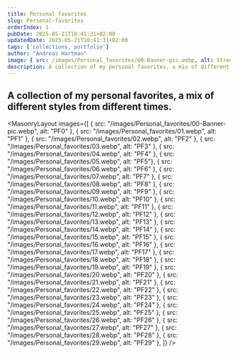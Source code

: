 ```yaml
---
title: Personal favorites
slug: Personal-favorites
orderIndex: 1
pubDate: 2025-05-21T18:41:31+02:00
updatedDate: 2025-05-21T18:41:31+02:00
tags: ['collections, portfolio']
author: "Andreas Hartman"
image: { src: /images/Personal_favorites/00-Banner-pic.webp, alt: Streetcat, positionx: 30%, positiony: 20%}
description: A collection of my personal favorites, a mix of different styles from different times.
---
```


A collection of my personal favorites, a mix of different styles from different times.
---

<MasonryLayout images={[
    { src: "/images/Personal_favorites/00-Banner-pic.webp", alt: "PF0" },
    { src: "/images/Personal_favorites/01.webp", alt: "PF1" },
    { src: "/images/Personal_favorites/02.webp", alt: "PF2" },
    { src: "/images/Personal_favorites/03.webp", alt: "PF3" },
    { src: "/images/Personal_favorites/04.webp", alt: "PF4" },
    { src: "/images/Personal_favorites/05.webp", alt: "PF5"},
    { src: "/images/Personal_favorites/06.webp", alt: "PF6" },
    { src: "/images/Personal_favorites/07.webp", alt: "PF7" },
    { src: "/images/Personal_favorites/08.webp", alt: "PF8" },
    { src: "/images/Personal_favorites/09.webp", alt: "PF9" },
    { src: "/images/Personal_favorites/10.webp", alt: "PF10" },
    { src: "/images/Personal_favorites/11.webp", alt: "PF11" },
    { src: "/images/Personal_favorites/12.webp", alt: "PF12" },
    { src: "/images/Personal_favorites/13.webp", alt: "PF13" },
    { src: "/images/Personal_favorites/14.webp", alt: "PF14" },
    { src: "/images/Personal_favorites/15.webp", alt: "PF15" },
    { src: "/images/Personal_favorites/16.webp", alt: "PF16" },
    { src: "/images/Personal_favorites/17.webp", alt: "PF17" },
    { src: "/images/Personal_favorites/18.webp", alt: "PF18" },
    { src: "/images/Personal_favorites/19.webp", alt: "PF19" },
    { src: "/images/Personal_favorites/20.webp", alt: "PF20" },
    { src: "/images/Personal_favorites/21.webp", alt: "PF21" },
    { src: "/images/Personal_favorites/22.webp", alt: "PF22" },
    { src: "/images/Personal_favorites/23.webp", alt: "PF23" },
    { src: "/images/Personal_favorites/24.webp", alt: "PF24" },
    { src: "/images/Personal_favorites/25.webp", alt: "PF25" },
    { src: "/images/Personal_favorites/26.webp", alt: "PF26" },
    { src: "/images/Personal_favorites/27.webp", alt: "PF27" },
    { src: "/images/Personal_favorites/28.webp", alt: "PF28" },
    { src: "/images/Personal_favorites/29.webp", alt: "PF29" },
]} />